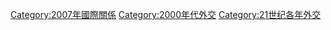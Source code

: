 [[Category:2007年國際關係|Category:2007年國際關係]]
[[Category:2000年代外交|Category:2000年代外交]]
[[Category:21世纪各年外交|Category:21世纪各年外交]]